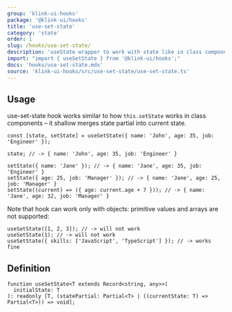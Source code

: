 ```yaml
---
group: 'klink-ui-hooks'
package: '@klink-ui/hooks'
title: 'use-set-state'
category: 'state'
order: 1
slug: /hooks/use-set-state/
description: 'useState wrapper to work with state like in class components'
import: "import { useSetState } from '@klink-ui/hooks';"
docs: 'hooks/use-set-state.mdx'
source: 'klink-ui-hooks/src/use-set-state/use-set-state.ts'
---
```


## Usage

use-set-state hook works similar to how `this.setState` works in class components – it shallow merges state partial
into current state.

```tsx
const [state, setState] = useSetState({ name: 'John', age: 35, job: 'Engineer' });

state; // -> { name: 'John', age: 35, job: 'Engineer' }

setState({ name: 'Jane' }); // -> { name: 'Jane', age: 35, job: 'Engineer' }
setState({ age: 25, job: 'Manager' }); // -> { name: 'Jane', age: 25, job: 'Manager' }
setState((current) => ({ age: current.age + 7 })); // -> { name: 'Jane', age: 32, job: 'Manager' }
```

Note that hook can work only with objects: primitive values and arrays are not supported:

```tsx
useSetState([1, 2, 3]); // -> will not work
useSetState(1); // -> will not work
useSetState({ skills: ['JavaScript', 'TypeScript'] }); // -> works fine
```

## Definition

```tsx
function useSetState<T extends Record<string, any>>(
  initialState: T
): readonly [T, (statePartial: Partial<T> | ((currentState: T) => Partial<T>)) => void];
```
